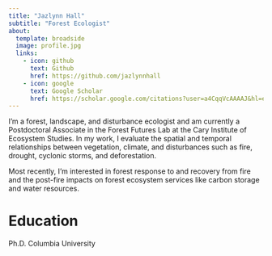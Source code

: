 ```yaml
---
title: "Jazlynn Hall"
subtitle: "Forest Ecologist"
about:
  template: broadside
  image: profile.jpg
  links:
    - icon: github
      text: Github
      href: https://github.com/jazlynnhall
    - icon: google
      text: Google Scholar
      href: https://scholar.google.com/citations?user=a4CqqVcAAAAJ&hl=en&oi=ao
---
```


I'm a forest, landscape, and disturbance ecologist and am currently a Postdoctoral Associate in the Forest Futures Lab at the Cary Institute of Ecosystem Studies. In my work, I evaluate the spatial and temporal relationships between vegetation, climate, and disturbances such as fire, drought, cyclonic storms, and deforestation.

Most recently, I'm interested in forest response to and recovery from fire and the post-fire impacts on forest ecosystem services like carbon storage and water resources.

# Education

Ph.D. Columbia University
